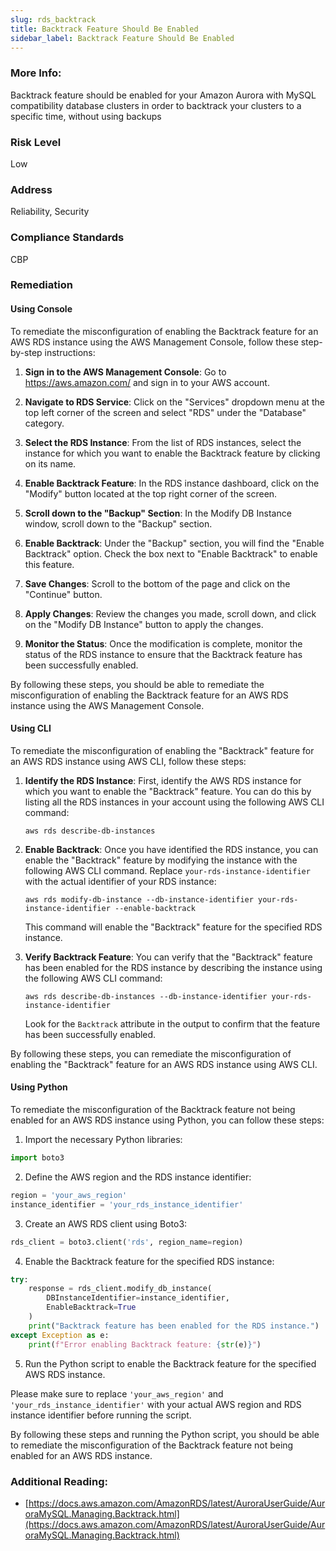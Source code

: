 ```yaml
---
slug: rds_backtrack
title: Backtrack Feature Should Be Enabled
sidebar_label: Backtrack Feature Should Be Enabled
---
```


### More Info:

Backtrack feature should be enabled for your Amazon Aurora with MySQL compatibility database clusters in order to backtrack your clusters to a specific time, without using backups

### Risk Level

Low

### Address

Reliability, Security

### Compliance Standards

CBP

### Remediation

#### Using Console

To remediate the misconfiguration of enabling the Backtrack feature for an AWS RDS instance using the AWS Management Console, follow these step-by-step instructions:

1. **Sign in to the AWS Management Console**: Go to https://aws.amazon.com/ and sign in to your AWS account.

2. **Navigate to RDS Service**: Click on the "Services" dropdown menu at the top left corner of the screen and select "RDS" under the "Database" category.

3. **Select the RDS Instance**: From the list of RDS instances, select the instance for which you want to enable the Backtrack feature by clicking on its name.

4. **Enable Backtrack Feature**: In the RDS instance dashboard, click on the "Modify" button located at the top right corner of the screen.

5. **Scroll down to the "Backup" Section**: In the Modify DB Instance window, scroll down to the "Backup" section.

6. **Enable Backtrack**: Under the "Backup" section, you will find the "Enable Backtrack" option. Check the box next to "Enable Backtrack" to enable this feature.

7. **Save Changes**: Scroll to the bottom of the page and click on the "Continue" button.

8. **Apply Changes**: Review the changes you made, scroll down, and click on the "Modify DB Instance" button to apply the changes.

9. **Monitor the Status**: Once the modification is complete, monitor the status of the RDS instance to ensure that the Backtrack feature has been successfully enabled.

By following these steps, you should be able to remediate the misconfiguration of enabling the Backtrack feature for an AWS RDS instance using the AWS Management Console.

#### Using CLI

To remediate the misconfiguration of enabling the "Backtrack" feature for an AWS RDS instance using AWS CLI, follow these steps:

1. **Identify the RDS Instance**: First, identify the AWS RDS instance for which you want to enable the "Backtrack" feature. You can do this by listing all the RDS instances in your account using the following AWS CLI command:
   
   ```
   aws rds describe-db-instances
   ```

2. **Enable Backtrack**: Once you have identified the RDS instance, you can enable the "Backtrack" feature by modifying the instance with the following AWS CLI command. Replace `your-rds-instance-identifier` with the actual identifier of your RDS instance:

   ```
   aws rds modify-db-instance --db-instance-identifier your-rds-instance-identifier --enable-backtrack
   ```

   This command will enable the "Backtrack" feature for the specified RDS instance.

3. **Verify Backtrack Feature**: You can verify that the "Backtrack" feature has been enabled for the RDS instance by describing the instance using the following AWS CLI command:

   ```
   aws rds describe-db-instances --db-instance-identifier your-rds-instance-identifier
   ```

   Look for the `Backtrack` attribute in the output to confirm that the feature has been successfully enabled.

By following these steps, you can remediate the misconfiguration of enabling the "Backtrack" feature for an AWS RDS instance using AWS CLI.

#### Using Python

To remediate the misconfiguration of the Backtrack feature not being enabled for an AWS RDS instance using Python, you can follow these steps:

1. Import the necessary Python libraries:
```python
import boto3
```

2. Define the AWS region and the RDS instance identifier:
```python
region = 'your_aws_region'
instance_identifier = 'your_rds_instance_identifier'
```

3. Create an AWS RDS client using Boto3:
```python
rds_client = boto3.client('rds', region_name=region)
```

4. Enable the Backtrack feature for the specified RDS instance:
```python
try:
    response = rds_client.modify_db_instance(
        DBInstanceIdentifier=instance_identifier,
        EnableBacktrack=True
    )
    print("Backtrack feature has been enabled for the RDS instance.")
except Exception as e:
    print(f"Error enabling Backtrack feature: {str(e)}")
```

5. Run the Python script to enable the Backtrack feature for the specified AWS RDS instance.

Please make sure to replace `'your_aws_region'` and `'your_rds_instance_identifier'` with your actual AWS region and RDS instance identifier before running the script.

By following these steps and running the Python script, you should be able to remediate the misconfiguration of the Backtrack feature not being enabled for an AWS RDS instance.

### Additional Reading:

- [https://docs.aws.amazon.com/AmazonRDS/latest/AuroraUserGuide/AuroraMySQL.Managing.Backtrack.html](https://docs.aws.amazon.com/AmazonRDS/latest/AuroraUserGuide/AuroraMySQL.Managing.Backtrack.html) 

